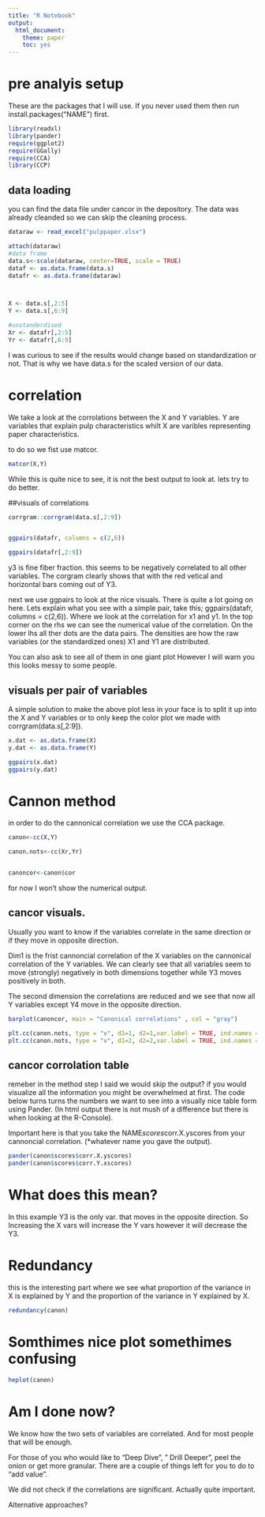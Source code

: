 ---
title: "R Notebook"
output: 
  html_document: 
    theme: paper
    toc: yes
---
# pre analyis setup

These are the packages that I will use. 
If you never used them then run install.packages("NAME") first.

```{r include=FALSE}
library(readxl)
library(pander)
require(ggplot2)
require(GGally)
require(CCA)
library(CCP)
```

## data loading

you can find the data file under cancor in the depository. 
The data was already cleanded so we can skip the cleaning process. 

```{r include=FALSE}


dataraw <- read_excel("pulppaper.xlsx")

attach(dataraw)
#data frame
data.s<-scale(dataraw, center=TRUE, scale = TRUE)
dataf <- as.data.frame(data.s)
datafr <- as.data.frame(dataraw)



X <- data.s[,2:5]
Y <- data.s[,6:9]

#unstanderdised
Xr <- datafr[,2:5]
Yr <- datafr[,6:9]

```

I was curious to see if the results would change based on standardization or not. That is why we have data.s for the scaled version of our data. 


# correlation

We take a look at the corrolations between the X and Y variables. 
Y are variables that explain pulp characteristics whilt X are varibles representing paper characteristics. 

to do so we fist use matcor. 
```{r correlation between the variables} 
matcor(X,Y)
```
While this is quite nice to see, it is not the best output to look at. lets try to do better. 

##visuals of correlations 
```{r}
corrgram::corrgram(data.s[,2:9])


ggpairs(datafr, columns = c(2,6))

ggpairs(datafr[,2:9])

```
y3 is fine fiber fraction. this seems to be negatively correlated to all other variables. The corgram clearly shows that with the red vetical and  horizontal bars coming out of Y3. 

next we use ggpairs to look at the nice visuals. There is quite a lot going on here. Lets explain what you see with a simple pair, take this; ggpairs(datafr, columns = c(2,6)). Where we look at the correlation for x1 and y1. In the top corner on the rhs we can see the numerical value of the correlation. On the lower lhs all ther dots are the data pairs. The densities are how the raw variables (or the standardized ones) X1 and Y1 are distributed.


You can also ask to see all of them in one giant plot However I will warn you this looks messy to some people. 


## visuals per pair of variables
A simple solution to make the above plot less in your face is to split it up into the X and Y variables or to only keep the color plot we made with corrgram(data.s[,2:9]).

```{r corrolation of the two variables groups}

x.dat <- as.data.frame(X)
y.dat <- as.data.frame(Y)

ggpairs(x.dat)
ggpairs(y.dat)

```

# Cannon method
in order to do the cannonical correlation we use the CCA package. 
```{r}
canon<-cc(X,Y)

canon.nots<-cc(Xr,Yr)


canoncor<-canon$cor

```

for now I won't show the numerical output. 


## cancor visuals. 

Usually you want to know if the variables correlate in the same direction or if they move in opposite direction. 

Dim1 is the frist cannoncial correlation of the X variables on the cannonical correlation of the Y variables. 
We can clearly see that all variables seem to move (strongly) negatively in both dimensions together while Y3 moves positively in both.

The second dimension the correlations are reduced and we see that now all Y variables except Y4 move in the opposite direction. 

```{r eval=FALSE, include=FALSE}
barplot(canoncor, main = "Canonical correlations" , col = "gray")
```

```{r}
plt.cc(canon.nots, type = "v", d1=1, d2=1,var.label = TRUE, ind.names = data.s[,1])
plt.cc(canon.nots, type = "v", d1=2, d2=2,var.label = TRUE, ind.names = data.s[,1])
```


## cancor corrolation table

remeber in the method step I said we would skip the output? 
if you would visualize all the information you might be overwhelmed at first. 
The code below turns turns the numbers we want to see into a visually nice table form using Pander. (In html output there is not mush of a difference but there is when looking at the R-Console).

Important here is that you take the NAME$scores$corr.X.yscores from your cannoncial correlation. (*whatever name you gave the output). 

```{r}

pander(canon$scores$corr.X.yscores)
pander(canon$scores$corr.Y.xscores)
```

# What does this mean?

In this example Y3 is the only var. that moves in the opposite direction. So Increasing the X vars will increase the Y vars however it will decrease the Y3. 


# Redundancy 
this is the interesting part where we see what proportion of the variance in X is explained by Y and the proportion of the variance in Y explained by X. 


```{r}

redundancy(canon)
```

# Somthimes nice plot somethimes confusing

```{r}
heplot(canon)
```

# Am I done now? 

We know how the two sets of variables are correlated. And for most people that will be enough. 

For those of you who would like to "Deep Dive", " Drill Deeper", peel the onion or get more granular. There are a couple of things left for you to do to "add value". 


We did not check if the correlations are significant. Actually quite important. 

Alternative approaches? 











